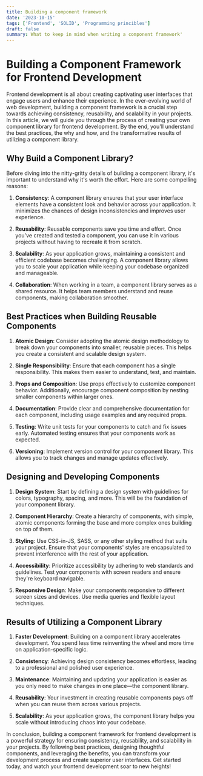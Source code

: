 ```yaml
---
title: Building a component framework
date: '2023-10-15'
tags: ['Frontend', 'SOLID', 'Programming princibles']
draft: false
summary: What to keep in mind when writing a component framework'
---
```

# Building a Component Framework for Frontend Development

Frontend development is all about creating captivating user interfaces that engage users and enhance their experience. In the ever-evolving world of web development, building a component framework is a crucial step towards achieving consistency, reusability, and scalability in your projects. In this article, we will guide you through the process of creating your own component library for frontend development. By the end, you'll understand the best practices, the why and how, and the transformative results of utilizing a component library.

## Why Build a Component Library?

Before diving into the nitty-gritty details of building a component library, it's important to understand why it's worth the effort. Here are some compelling reasons:

1. **Consistency**: A component library ensures that your user interface elements have a consistent look and behavior across your application. It minimizes the chances of design inconsistencies and improves user experience.

2. **Reusability**: Reusable components save you time and effort. Once you've created and tested a component, you can use it in various projects without having to recreate it from scratch.

3. **Scalability**: As your application grows, maintaining a consistent and efficient codebase becomes challenging. A component library allows you to scale your application while keeping your codebase organized and manageable.

4. **Collaboration**: When working in a team, a component library serves as a shared resource. It helps team members understand and reuse components, making collaboration smoother.

## Best Practices when Building Reusable Components

1. **Atomic Design**: Consider adopting the atomic design methodology to break down your components into smaller, reusable pieces. This helps you create a consistent and scalable design system.

2. **Single Responsibility**: Ensure that each component has a single responsibility. This makes them easier to understand, test, and maintain.

3. **Props and Composition**: Use props effectively to customize component behavior. Additionally, encourage component composition by nesting smaller components within larger ones.

4. **Documentation**: Provide clear and comprehensive documentation for each component, including usage examples and any required props.

5. **Testing**: Write unit tests for your components to catch and fix issues early. Automated testing ensures that your components work as expected.

6. **Versioning**: Implement version control for your component library. This allows you to track changes and manage updates effectively.

## Designing and Developing Components

1. **Design System**: Start by defining a design system with guidelines for colors, typography, spacing, and more. This will be the foundation of your component library.

2. **Component Hierarchy**: Create a hierarchy of components, with simple, atomic components forming the base and more complex ones building on top of them.

3. **Styling**: Use CSS-in-JS, SASS, or any other styling method that suits your project. Ensure that your components' styles are encapsulated to prevent interference with the rest of your application.

4. **Accessibility**: Prioritize accessibility by adhering to web standards and guidelines. Test your components with screen readers and ensure they're keyboard navigable.

5. **Responsive Design**: Make your components responsive to different screen sizes and devices. Use media queries and flexible layout techniques.

## Results of Utilizing a Component Library

1. **Faster Development**: Building on a component library accelerates development. You spend less time reinventing the wheel and more time on application-specific logic.

2. **Consistency**: Achieving design consistency becomes effortless, leading to a professional and polished user experience.

3. **Maintenance**: Maintaining and updating your application is easier as you only need to make changes in one place—the component library.

4. **Reusability**: Your investment in creating reusable components pays off when you can reuse them across various projects.

5. **Scalability**: As your application grows, the component library helps you scale without introducing chaos into your codebase.

In conclusion, building a component framework for frontend development is a powerful strategy for ensuring consistency, reusability, and scalability in your projects. By following best practices, designing thoughtful components, and leveraging the benefits, you can transform your development process and create superior user interfaces. Get started today, and watch your frontend development soar to new heights!